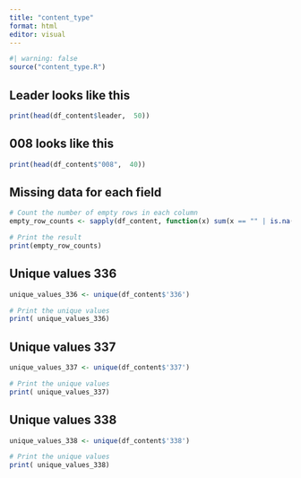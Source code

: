 ```yaml
---
title: "content_type"
format: html
editor: visual
---
```


```r
#| warning: false
source("content_type.R")
```
## Leader looks like this

```r
print(head(df_content$leader,  50))
```
## 008 looks like this

```r
print(head(df_content$"008",  40))
```

## Missing data for each field 

```r
# Count the number of empty rows in each column
empty_row_counts <- sapply(df_content, function(x) sum(x == "" | is.na(x)))

# Print the result
print(empty_row_counts)
```
## Unique values 336

```r
unique_values_336 <- unique(df_content$'336')

# Print the unique values
print( unique_values_336)
```
## Unique values 337
```r
unique_values_337 <- unique(df_content$'337')

# Print the unique values
print( unique_values_337)
```


## Unique values 338
```r
unique_values_338 <- unique(df_content$'338')

# Print the unique values
print( unique_values_338)
```